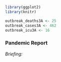```r

library(ggplot2)
library(knitr)

outbreak_deaths3A <- 25
outbreak_cases3A <- 462
outbreak_icu3A <- 16

```

### Pandemic Report {.unnumbered}

*Briefing:*

